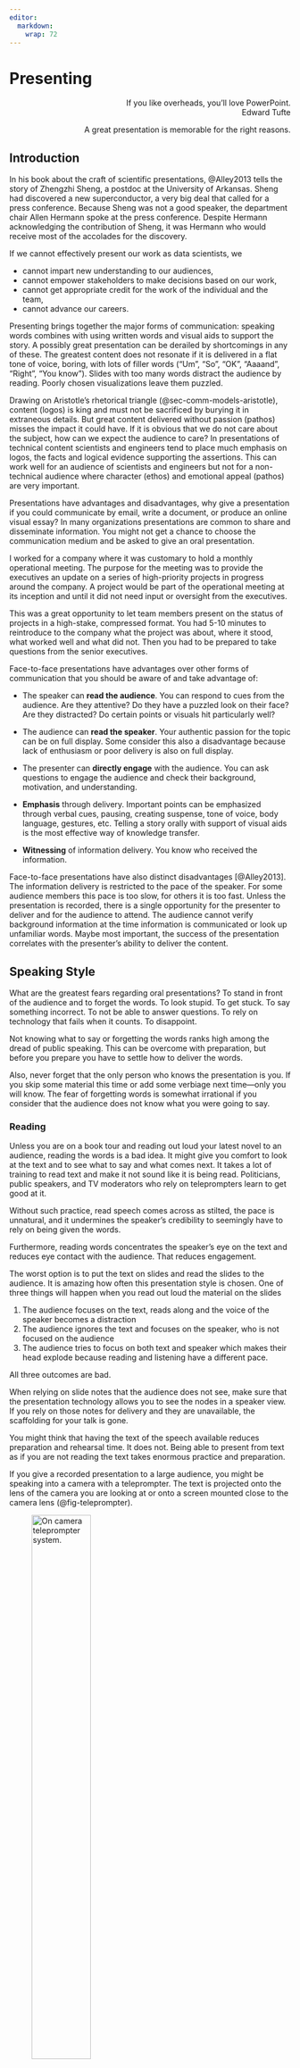 ```yaml
---
editor: 
  markdown: 
    wrap: 72
---
```


<style>
.flushright {
   text-align: right;
}
</style>

# Presenting {#sec-presenting}

:::: {.callout-tip title="Quote"}
::: {.flushright}
If you like overheads, you'll love PowerPoint.\
[Edward Tufte]{.quoteauthor}


A great presentation is memorable for the right reasons.
:::
::::

## Introduction

In his book about the craft of scientific presentations, @Alley2013
tells the story of Zhengzhi Sheng, a postdoc at the University of
Arkansas. Sheng had discovered a new superconductor, a very big deal
that called for a press conference. Because Sheng was not a good
speaker, the department chair Allen Hermann spoke at the press
conference. Despite Hermann acknowledging the contribution of Sheng, it
was Hermann who would receive most of the accolades for the discovery.

If we cannot effectively present our work as data scientists, we

-   cannot impart new understanding to our audiences,
-   cannot empower stakeholders to make decisions based on our work,
-   cannot get appropriate credit for the work of the individual and the
    team,
-   cannot advance our careers.

Presenting brings together the major forms of communication: speaking words
combines with using written words and visual aids to support the story. A 
possibly great presentation can be derailed by shortcomings in any of these. 
The greatest content does not resonate if it is delivered in a flat tone of
voice, boring, with lots of filler words ("Um", "So", "OK", "Aaaand", "Right", 
"You know"). Slides with too many words distract the audience by reading. Poorly
chosen visualizations leave them puzzled.

Drawing on Aristotle's rhetorical triangle (@sec-comm-models-aristotle),
content (logos) is king and must not be sacrificed by burying it in
extraneous details. But great content delivered without passion (pathos)
misses the impact it could have. If it is obvious that we do not care
about the subject, how can we expect the audience to care? In
presentations of technical content scientists and engineers tend to
place much emphasis on logos, the facts and logical evidence supporting
the assertions. This can work well for an audience of scientists and
engineers but not for a non-technical audience where character (ethos)
and emotional appeal (pathos) are very important.

Presentations have advantages and disadvantages, why give a presentation
if you could communicate by email, write a document, or produce an
online visual essay? In many organizations presentations are common to
share and disseminate information. You might not get a chance to choose
the communication medium and be asked to give an oral presentation.

::: {.callout-note title="Personal Experience" collapse="true"}
I worked for a company where it was customary to hold a monthly
operational meeting. The purpose for the meeting was to provide the
executives an update on a series of high-priority projects in progress
around the company. A project would be part of the operational meeting
at its inception and until it did not need input or oversight from the
executives.

This was a great opportunity to let team members present on the status
of projects in a high-stake, compressed format. You had 5-10 minutes to
reintroduce to the company what the project was about, where it stood,
what worked well and what did not. Then you had to be prepared to take
questions from the senior executives.
:::

Face-to-face presentations have advantages over other forms of
communication that you should be aware of and take advantage of:

-   The speaker can **read the audience**. You can respond to cues from
    the audience. Are they attentive? Do they have a puzzled look on
    their face? Are they distracted? Do certain points or visuals hit
    particularly well?

-   The audience can **read the speaker**. Your authentic passion for
    the topic can be on full display. Some consider this also a
    disadvantage because lack of enthusiasm or poor delivery is also on
    full display.

-   The presenter can **directly engage** with the audience. You can ask
    questions to engage the audience and check their background,
    motivation, and understanding.

-   **Emphasis** through delivery. Important points can be emphasized
    through verbal cues, pausing, creating suspense, tone of voice, body
    language, gestures, etc. Telling a story orally with support of
    visual aids is the most effective way of knowledge transfer.

-   **Witnessing** of information delivery. You know who received the
    information.

Face-to-face presentations have also distinct disadvantages
[@Alley2013]. The information delivery is restricted to the pace of the
speaker. For some audience members this pace is too slow, for others it
is too fast. Unless the presentation is recorded, there is a single
opportunity for the presenter to deliver and for the audience to attend.
The audience cannot verify background information at the time
information is communicated or look up unfamiliar words. Maybe most
important, the success of the presentation correlates with the
presenter's ability to deliver the content.

## Speaking Style

What are the greatest fears regarding oral presentations? To stand in
front of the audience and to forget the words. To look stupid. To get
stuck. To say something incorrect. To not be able to answer questions.
To rely on technology that fails when it counts. To disappoint.

Not knowing what to say or forgetting the words ranks high among the
dread of public speaking. This can be overcome with preparation, but
before you prepare you have to settle how to deliver the words.

Also, never forget that the only person who knows the presentation is
you. If you skip some material this time or add some verbiage next
time---only you will know. The fear of forgetting words is somewhat
irrational if you consider that the audience does not know what you were
going to say.

### Reading

Unless you are on a book tour and reading out loud your latest novel to
an audience, reading the words is a bad idea. It might give you comfort
to look at the text and to see what to say and what comes next. It takes
a lot of training to read text and make it not sound like it is being
read. Politicians, public speakers, and TV moderators who rely on
teleprompters learn to get good at it.

Without such practice, read speech comes across as stilted, the pace is
unnatural, and it undermines the speaker's credibility to seemingly have
to rely on being given the words.

Furthermore, reading words concentrates the speaker's eye on the text
and reduces eye contact with the audience. That reduces engagement.

The worst option is to put the text on slides and read the slides to the
audience. It is amazing how often this presentation style is chosen. One
of three things will happen when you read out loud the material on the
slides

1.  The audience focuses on the text, reads along and the voice of the
    speaker becomes a distraction
2.  The audience ignores the text and focuses on the speaker, who is not
    focused on the audience
3.  The audience tries to focus on both text and speaker which makes
    their head explode because reading and listening have a different
    pace.

All three outcomes are bad.

When relying on slide notes that the audience does not see, make sure
that the presentation technology allows you to see the nodes in a
speaker view. If you rely on those notes for delivery and they are
unavailable, the scaffolding for your talk is gone.

You might think that having the text of the speech available reduces
preparation and rehearsal time. It does not. Being able to present from
text as if you are not reading the text takes enormous practice and
preparation.

::: callout-tip
If you give a recorded presentation to a large audience, you might be
speaking into a camera with a teleprompter. The text is projected onto
the lens of the camera you are looking at or onto a screen mounted close
to the camera lens (@fig-teleprompter).

![On camera teleprompter
system.](images/teleprompter.png){#fig-teleprompter
fig-align="center" width="50%"}

This is a particularly difficult setup. You have a limited field of
vision, you have to look into the camera, you are also looking at the
text you need to deliver, and you have to deliver it as if you are not
reading.

A device that helps make the delivery more natural is to not look
directly at the text and to not stare directly at the camera, but to
move your eyes around the edges of the camera. This appears to the
audience on the other side of the camera as if you are looking around
the room. While looking at the bottom frame, then the side frame, then
the top frame, and the bottom frame again, you can glance at the words
on the teleprompter. Then *all* you have to do is deliver those words as
if you had not read them.
:::

### Memorization

On the other spectrum from relying on seeing the actual text of the
speech is memorization of the speech. This delivery style has advantages
and disadvantages too.

Like reading, the text is precise and identical every time the speech is
given. The speaker seems immediately credible for their recall of
complex material. They appear to *really know their stuff*.

However, speaking from memory comes with pitfalls. What if you do not
remember the words? The environment in which you memorize and rehearse
is likely very different from the environment in which you deliver the
presentation. When your body floods with adrenaline at the beginning of
the speech, bright lights are shining in your eyes, and all eyes are on
you, will you remember every word?

When speaking from memory, the pace can be unnatural and the speech can
appear too rehearsed and fake. An audience question can throw you off,
there is no opportunity to make adjustments to the speech on the fly.

### Off the Cuff

Also known as **impromptu** speech, you are delivering without
preparation and without additional aids such as notes, cue cards,
comfort monitors, or teleprompters.

Impromptu speech is the polar opposite of reading text. You are
freewheeling it. The material is flexible and can be adjusted on the
fly, it will be (slightly) different every time. There is typically no
outline unless the impromptu speech provides it as part of the oratory.
The audience might not be sure where you are going.

The potential for disaster is high with this delivery form.

### Extemporaneous Speech

**Extemporaneous** speaking simply means delivering a well-rehearsed
speech without memorizing every word based on an outline of the
material. It is the speaking style we recommend you should adopt.

When speaking extemporaneously, the pace and delivery is natural and the
content is similar but not identical. The audience knows the outline of
the talk and understands the broad strokes. You can adjust the pace and
wording on the fly if necessary.

Speaking extemporaneously takes much practice and preparation. You
commit to memory the outline of the talk and generate the words on the
spot, even under pressure. Cue cards or notes can help you keep track of
the outline and important points you need to make, without providing the
exact wording.

When using slides, only a small fraction of the text appears on the
slides. The slide content helps both speaker and audience to follow the
organization of the talk.

When using note cards, leave them in your pocket or at the podium. Do
not carry them around and look at them. This undermines the credibility
of the speaker. It is OK to silently look at the notes, but while
speaking to the audience the notes should be out of the way.

::: {.callout-note title="Personal Experience" collapse="true"}
I attended a presentation by noted journalist and biographer Walter
Isaacson some years ago. He presented on one of his latest book
"Innovators", a book about the creation of computing and the internet.
It was a great speech---I think.

He had notes written out in longhand and just before stepping on stage
he slipped them into the inside pocket of his jacket. Or so he thought.
He had missed the pocket and the pages were now held by only friction
between the two sides of the jacket. As he moved around the stage the
pages tried more and more to to escape from the jacket. The audience was
captivated, following the journey of the note pages, until they finally
dropped to the floor. That is all I remember from the speech.
:::

------------------------------------------------------------------------

An end-to-end presentation can involve multiple delivery styles. The
overall style can be extemporaneous but you might choose to memorize the
first few sentences and the end. You can show and read quotes to make
sure they are quoted precisely. When answering questions you use
impromptu speech.

### Preparation and Rehearsal

::: {.callout-note title="Personal Experience" collapse="true"}
I was scheduled to give a 11-minute presentation about artificial
intelligence from the main stage of a large user conference to about
5,000 attendees. In preparing for the talk I was informed that several
comfort monitors would be mounted near the edge of the stage; someone
would scroll the text of my speech from the production area (essentially
teleprompters).

The speech was made more complex because I decided to give it while
roaming back and forth across the stage on a hands-free [Segway
Ninebot](https://store.segway.com/ninebot-s2). This was symbolic of
being assisted by technology---we are driving it, it is not driving us.
Clever, eh?

I prepared for the talk by rehearsing it on the 45-minute loop walking
around a lake in the neighborhood. I could fit three to four deliveries
into a loop every other day. Rehearsing meant speaking it out loud,
folks were probably scratching their head when they saw me talking
loudly about artificial intelligence while exercising.

Separately, I practiced on the Segway.

By the time of the presentation the teleprompting on the comfort
monitors was not necessary. It was reassuring to know that the text was
there should I need to be reminded. Because of the many rehearsals
talking out loud, this was just another one of those occasions giving
the speech. I could concentrate on not driving the Segway off the stage.
:::

When you attend an enjoyable 20-minute presentation, you do not see the
hard work and preparation that made the presentation enjoyable. Creating
and delivering great presentations takes time. Even creating and
delivering good or average presentations takes time.

Regardless of which speaking style you use, you have to prepare for it
and the preparation must match the style. For example, giving great
unrehearsed, impromptu speeches is very difficult and requires skill and
preparation. You have to organize the material on the fly, construct
stories as you go, be in total command of the material, and engage the
audience without the help of other aids.

You might be required to read text when a comfort monitor or
teleprompter is used and have to prepare and rehearse to deliver with a
natural tone and pace despite reading.

Most speakers are under-prepared rather than over-prepared.

::: {.callout-note title="Personal Experience" collapse="true"}
I was fortunate to have an office next to a professor who had won the
highest teaching awards at the university. Having taken courses from him
myself as a student I remembered the carefully chosen class material,
the clever derivations that let us *see the light*, and the masterful
oral delivery.

When I later joined the university as an assistant professor, our
offices were next to each other. Before every lecture, even for a course
he had taught many times before, he rehearsed the lecture in his office
by speaking out loud important parts of the content. That meticulous and
dedicated preparation contributed to his teaching excellence.
:::

Preparation and rehearsal also reduces the chances that Murphy's Law
strikes.

#### Murphy's law

Named after aerospace engineer Edward A. Murphy, Jr., the law is quoted
as

> *Anything that can go wrong will go wrong.*

> *If something can go wrong, it will.*

> *If there is a possibility of several things going wrong, the one that
> will cause the most damage will be the one to go wrong.*

A corollary of the last law is that if something can go wrong at a worse
time it will happen then.

Examples of Murphy's law in presentations are many. As you can imagine,
these failures are mostly not unforeseeable events you are powerless
against. Most of the times they are foreseeable problems that you did
not anticipate and did not prepare for.

-   The presentation works great on your laptop but you are presenting
    from someone else's device that is lacking the necessary fonts.

-   A demo crashes because the presentation machine does not have the
    right software installed.

-   A presentation relies on access to the internet, but that is not
    available when presenting from a client's conference room.

-   The internet bandwidth does not support the download speed needed to
    run an animation smoothly.

-   No sound

-   The projector overheats and goes into cooldown mode in the middle of
    the presentation.

-   You forgot to enable screen sharing on the Mac for the specific
    video hosting technology.

-   The demo that worked well every time in rehearsal produces really
    strange results when it matters, because you did not set a random
    number seed that would make the demo reproducible.

-   The poster presentation looked great on the computer screen but what
    comes back from the printing center has wonky spacing of paragraphs
    and graphics. The layout is completely off.

::: {.callout-note title="Personal Experience" collapse="false"}
Here are some examples where Murphy's law struck presentations I gave or
attended and lessons learned.

1.  **This happened**. An executive gave a demonstration of social media
    analytics to the CEO, producing word clouds of the topics most
    talked about on Twitter (as it was called back then). The technology
    worked great, the problem was that they queried Twitter live at the
    time of the demo, and whatever threads they pulled were discussing
    some X-rated topics. The word cloud produced from that data was
    memorable.\
    **Lesson**. If you use real-time data in a demo, get a copy of the
    data first, so you know what you are dealing with. Especially when
    pulling data from the internet, it can be an unfriendly place. Save
    the data to some place and stream it from there to the application.
    This is still a live, real-time demo, but it is repeatable. Let the
    audience know that this is what you are doing.

2.  **This happened**. A candidate for a teaching position gave a test
    lecture that involved a live Python demo. The machine learning model
    he was lecturing about was applied to a small data set to facilitate
    training during class---nothing wrong with that. However the results
    of the analysis were not meaningful and did not support the points
    he was trying to make.\
    **Lesson**. Random number generators affect statistical results that
    depend on random numbers in some form. Many data science tasks
    invole random numbers. The effect of different random number streams
    is particularly striking with small data sets and small sample
    sizes, situations that are common in demos that are designed to make
    a point. Make sure you fix the random number stream by setting a
    seed in a demo that depends on randomness.

3.  **This happened**. We were rehearsing a large on-stage presentation
    to several thousand attendees of a software conference. The
    presentation was also being streamed live to a worldwide audience.
    The presentation involved four individual live demos by developers
    of the particular aspect of the software. It was a big deal for the
    developers to be asked to present their work on such a stage. They
    had all worked very hard on the presentations, we had rehearsed a
    number of times at company headquarters. The planning and
    preparation for such an event takes months. The on-stage rehearsal
    also went very well, no glitches or hiccups, everybody was on top of
    their material. We needed internet for the software to work and had
    brought our own corporate network to the venue so we could hardwire
    all machines. That is preparation!\
    \
    The next day, when it counted, the second or third demo in the
    lineup did not work at all. It was like the internet was not working
    for that machine. The developer tried to fix things but was not sure
    what was going on---while thousands were watching in real time. As
    moderator of the show I had to improvise and move on, not being able
    to cover that part of the show. The developer was mortified and
    embarrassed. To this day I am not sure whether he ever recovered
    from this experience.\
    \
    **What went wrong?** During on-stage rehearsal the developer forgot
    to plug in the Ethernet cable for the corporate network into his
    laptop. He had run over WiFi and that had worked. After rehearsal,
    the stage was sequestered and all machines remained on stage for the
    show in the morning. The machine thus did not get another change to
    be plugged into the network. While WiFi worked fine during rehearsal
    with just a few folks in the room, it broke down when thousands of
    attendees brought their laptops and smart phones into the room.\
    **Lesson**. Even after the most meticulous preparation there is
    something that can get overlooked. If you have multiple things, like
    multiple laptops in this case, are they all the same? Be prepared to
    improvise.

4.  **This happened**. A presentation in a hotel ballroom to about 100
    attendees. A small production area in the back of the room handled
    projection on two large screens, microphones, etc. In the middle of
    the presentation the mic dies and the screens go black. The onstage
    laptop shows the presentation but everything else is dead.\
    **What went wrong?** The cables that ran from the front of the
    room---where the screens were located---to the production area in
    the back were supposed to be covered and taped to the floor. You
    don't want folks to trip over cables or cables come unplugged. It so
    happened that just under a desk in the production area the main
    cable feeding power to the stage was extended by another cable and
    the two sides had not been taped down. As an engineer moved his feet
    he knocked the connection loose and the room went dark.\
    **Lesson**. Be prepared to improvise.
:::

Preparation helps reduce the chances that presentations derail. In
several of the examples, live demos were involved and that adds a
certain risk. Many eschew running anything live for fear that things
could go wrong. I have always loved demoing things live, running
software in real time, analyzing real data during presentations. It
makes presentations more interesting, more dynamic, and more real.

My advice is not to drop demos and live material and to be prepared for
the occasional hiccup when things do not work. For example, have a video
of the demo handy (stored locally on your machine) that you produced
ahead of time. If the technology does not work for the live demo, show
the video.

Almost all live elements in presentations worked for me. The few that
failed in some way are not reason enough to give up on it.

## Mistakes

@Alley2013 lists many critical errors in scientific presentations. These
also apply to presenting data science content. We summarize some
mistakes here unless they have been covered elsewhere in this chapter.

1.  **The Wrong Speech**. You might be giving the wrong speech if you
    are ...

    -   Not targeting the audience
    -   Not grasping the purpose of the presentation
    -   Not considering the occasion of the presentation
    -   Not considering the format of the presentation (bringing slides
        to a roundtable)

2.  **Boring the Audience**. "Are you not entertained?" To avoid the
    stinging criticism of a boring presentation, remember storytelling.

    -   Make connections with the audience
    -   Engage the audience emotionally
    -   Use metaphors and analogies to relate concepts
    -   Be passionate
    -   Tell stories
    -   Do not overwhelm the audience with details

3.  **Covering too Much**. If you spend 80% of the project doing X, it
    does not mean you should spend 80% of the project presentation
    talking about X. Overwhelming the audience with too much content is
    bad, as is covering content at too great a depth. You should start
    the presentation at the level of knowledge of your audience. If the
    goal for the audience is to learn, then you take them from their
    existing level of knowledge to a higher one. The difficulty is
    assessing their knowledge accurately.\
    \
    Too many presentations try to convey all the work that has been done
    rather than address what the audience wants and needs. If the
    audience does not want or need to learn, why give a lecture?\
    \
    Imagine the amount of information the audience can consume as the
    area of a rectangle, the sides represent the **scope** (or breadth)
    of the talk and the **depth** at which the scope is covered. Shorter
    talks, or talks to audiences with less pre-existing knowledge work
    with a smaller area. Now you need to decide how to arrange that area
    into scope x depth (@fig-scope-depth). Less scope at greater depth
    or greater scope at lesser depth.
    A wider scope touches on more topics and allows the audience to
    connect with *something* in the talk.

    ![The amount of information covered as a function of scope and
    depth](images/scope_and_depth.png){#fig-scope-depth
    fig-align="center" width="70%"}
    

4.  **Losing the Audience at the Start**. Make the beginning of the
    presentation as clear and engaging as possible. Moving on from a
    title slide too fast or an outline slide that would help the
    audience mentally organize the topic is a recipe for losing the
    audience at the start. If there are no opportunities to ask
    questions or to get feedback, you might not get them back.

5.  **Losing the Audience along the Way**. It is easy for the audience
    to fall behind during presentations, even when the presentation is
    carefully structured. They do not have the luxury to go back and
    look at something a second time or to take a time out and think
    about what was just said. By the time they are done contemplating a
    point the speaker made, the presentation has moved on and increased
    the gap between speaker and audience./ / An audience that falls
    behind is getting lost. To minimize the chances of losing the
    audience you can use a few devices. Mak sure the audience knows the
    destination of the presentation. Remind them during the presentation
    where they are now relative to the destination. The old adage "Tell
    them what you are going to tell them. Tell them. Then tell them what
    you just told them" applies here. Avoid going off topic or
    tangential ruminations. Make sure the audience knows when you are
    speculating, presenting straw-man proposals, and when you are
    stating facts. Let the audience know when the presentation is
    transitioning from the beginning to the middle and to the end
    (remember the ABT formula). Pause at transition points to allow the
    audience to collect their thoughts and catch up with you.

6.  **PowerPoint (or Google Slides or ...)**. The use of presentation
    software such as Microsoft PowerPoint or Google Slides is common and
    often expected. Unfortunately, it is not a good format to transfer
    knowledge as we know from the discussion of storytelling
    (@sec-story-telling). Jeff Bezos, founder and former CEO of Amazon,
    famously disallowed the use of PowerPoint at Amazon.\
    \
    If you use PowerPoint-style software in presentations, we recommend
    the assertion--evidence format for slides. A headline-style title
    provides the assertion of the slide, the important message being
    conveyed. The remainder of the slide consists of few bullets (if
    any) and visuals that provide evidence of the assertion.\
    \
    The default slide layouts offered by PowerPoint are not necessarily
    good presentation aids. If you have a title slide, dress it up with
    an image that connects to the presentation, rather than showing the
    title of the talk and the speaker affiliation. Short talks do not
    need an outline talk, if you add an outline, think of a format
    different from a bullet list. Try to get away from bullet lists as
    much as you can. How about an assertion or simple sentence centered
    on the slide as the only element?

::: {.callout-tip title="Personal Experience"}
During my time in the corporate world, the visual aids in my
presentations changed greatly; from the typical sequence of bullet lists
to slides that contain a single image, filling the entire area, with a
single term or to slides that contained only a few words to help
with organizing a topic. @fig-analytics-econ and @fig-five-trends are examples of 
this design philosophy.

![A "typical" presentation slide.](images/AnalyticsEconomy.png){#fig-analytics-econ
fig-align="center" width="70%"}

![Presentation slide organizing a topic.](images/FiveTrends.png){#fig-five-trends fig-align="center" width="70%"}


While the slide is shown, I present on the topic displayed as text. The
format is visually engaging but keeps the audience focus on the speaker.
They are not distracted by text on the slides or what else is going on
with the slide, except for taking in the image. Since a slide might stay
up for several minutes, the audience has time to connect the elements of
the background image with the presentation. A downside of this approach
is the need for high-quality images. And you need to know your
presentation, the slides are not much help to the speaker to recall the
material.

A nice side effect of adopting this design, no one has ever
requested to use my slides in their presentations. Ha! 😄
:::

7. **Not Paying Attention**. There is much that a communicator needs to pay
attention to and failure to do so can derail a communication effort. As a presenter,
you need to pay attention to the environment, the audience, the technology, 
and to yourself. A separate chapter is dedicated to *Paying Attention* (@sec-attention)
because there is so much to it.


## Checklist for Oral Presentations

### Content

### Structure

ABT

### Visual Aids

### Delivery

## Presenting over Video

Since the COVID-19 pandemic, presenting over video has become
commonplace.
